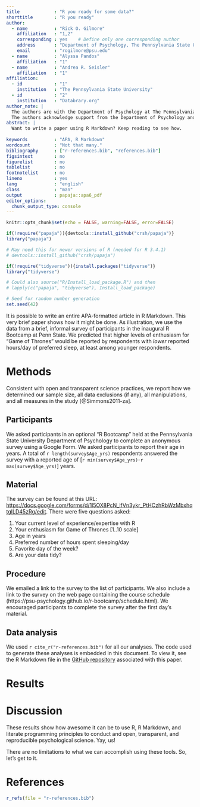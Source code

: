 ```yaml
---
title             : "R you ready for some data?"
shorttitle        : "R you ready"
author: 
  - name          : "Rick O. Gilmore"
    affiliation   : "1,2"
    corresponding : yes    # Define only one corresponding author
    address       : "Department of Psychology, The Pennsylvania State University, University Park, PA 16802 USA"
    email         : "rogilmore@psu.edu"
  - name          : "Alyssa Pandos"
    affiliation   : "1"
  - name          : "Andrea R. Seisler"
    affiliation   : "1"
affiliation:
  - id            : "1"
    institution   : "The Pennsylvania State University"
  - id            : "2"
    institution   : "Databrary.org"
author_note: |
  The authors are with the Department of Psychology at The Pennsylvania State University.
  The authors acknowledge support from the Department of Psychology and the Social, Life, & Engineering Sciences Imaging Center (SLEIC).
abstract: |
  Want to write a paper using R Markdown? Keep reading to see how.
  
keywords          : "APA, R Markdown"
wordcount         : "Not that many."
bibliography      : ["r-references.bib", "references.bib"]
figsintext        : no
figurelist        : no
tablelist         : no
footnotelist      : no
lineno            : yes
lang              : "english"
class             : "man"
output            : papaja::apa6_pdf
editor_options: 
  chunk_output_type: console
---
```


```r
knitr::opts_chunk$set(echo = FALSE, warning=FALSE, error=FALSE)
```

```r
if(!require("papaja")){devtools::install_github("crsh/papaja")}
library("papaja")

# May need this for newer versions of R (needed for R 3.4.1)
# devtools::install_github("crsh/papaja")

if(!require("tidyverse")){install.packages("tidyverse")}
library("tidyverse")

# Could also source("R/Install_load_package.R") and then
# lapply(c("papaja", "tidyverse"), Install_load_package)
```

```r
# Seed for random number generation
set.seed(42)
```

It is possible to write an entire APA-formatted article in R Markdown. 
This very brief paper shows how it might be done.
As illustration, we use the data from a brief, informal survey of participants in the inaugural R Bootcamp at Penn State.
We predicted that higher levels of enthusiasm for "Game of Thrones" would be reported by respondents with *lower* reported hours/day of preferred sleep, at least among younger respondents.


# Methods {#methods}
Consistent with open and transparent science practices, we report how we determined our sample size, all data exclusions (if any), all manipulations, and all measures in the study [@Simmons2011-za].

## Participants {#participants}

We asked participants in an optional "R Bootcamp" held at the Pennsylvania State University Department of Psychology to complete an anonymous survey using a Google Form.
We asked participants to report their age in years.
A total of `r length(survey$Age_yrs)` respondents answered the survey with a reported age of [`r min(survey$Age_yrs)`-`r max(survey$Age_yrs)`] years.

## Material {#material}

The survey can be found at this URL: <https://docs.google.com/forms/d/1l5OX8PcN_lfVn3ykr_PtHCzhRbWzMbxhqtgILD45zRg/edit>.
There were five questions asked:

1. Your current level of experience/expertise with R
2. Your enthusiasm for Game of Thrones [1..10 scale]
3. Age in years
4. Preferred number of hours spent sleeping/day
5. Favorite day of the week?
6. Are your data tidy?

## Procedure {#procedure}

We emailed a link to the survey to the list of participants.
We also include a link to the survey on the web page containing the course schedule (https://psu-psychology.github.io/r-bootcamp/schedule.html).
We encouraged participants to complete the survey after the first day's material.

## Data analysis {#data-analysis}
We used `r cite_r("r-references.bib")` for all our analyses.
The code used to generate these analyses is embedded in this document.
To view it, see the R Markdown file in the [GitHub repository](http://github.com/psu-psychology/r-bootcamp/papaja-demo/) associated with this paper.

# Results {#results}


# Discussion {#discussion}

These results show how awesome it can be to use R, R Markdown, and literate programming principles to conduct and open, transparent, and reproducible psychological science. Yay, us!

There are no limitations to what we can accomplish using these tools. So, let's get to it.

\newpage

# References

```r
r_refs(file = "r-references.bib")
```

\setlength{\parindent}{-0.5in}
\setlength{\leftskip}{0.5in}
